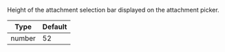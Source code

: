 Height of the attachment selection bar displayed on the attachment picker.

| Type   | Default |
| ------ | ------- |
| number | 52      |
